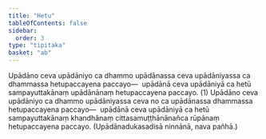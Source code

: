```yaml
---
title: "Hetu"
tableOfContents: false
sidebar:
  order: 3
type: "tipitaka"
basket: "ab"
---
```



<DynamicBreadcrumb />

<Division number="98">

<Paragraph number="3768">
Upādāno ceva upādāniyo ca dhammo upādānassa ceva upādāniyassa ca dhammassa hetupaccayena paccayo—  upādānā ceva upādāniyā ca hetū sampayuttakānaṃ upādānānaṃ hetupaccayena paccayo. (1)
</Paragraph>

<Paragraph number="3769">
Upādāno ceva upādāniyo ca dhammo upādāniyassa ceva no ca upādānassa dhammassa hetupaccayena paccayo—  upādānā ceva upādāniyā ca hetū sampayuttakānaṃ khandhānaṃ cittasamuṭṭhānānañca rūpānaṃ hetupaccayena paccayo. (Upādānadukasadisā ninnānā, nava pañhā.)
</Paragraph>
</Division>